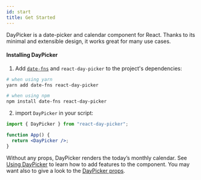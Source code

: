 ```yaml
---
id: start
title: Get Started
---
```


DayPicker is a date-picker and calendar component for React. Thanks to its minimal and extensible design, it works great for many use cases.

#### Installing DayPicker

1. Add [`date-fns`](https://date-fns.org/) and `react-day-picker` to the project's dependencies:

```bash
# when using yarn
yarn add date-fns react-day-picker

# when using npm
npm install date-fns react-day-picker
```

2. import `DayPicker` in your script:

```jsx preview
import { DayPicker } from "react-day-picker";

function App() {
  return <DayPicker />;
}
```

Without any props, DayPicker renders the today’s monthly calendar. See [Using DayPicker](./basics) to learn how to add features to the component. You may want also to give a look to the [DayPicker props](./props).
